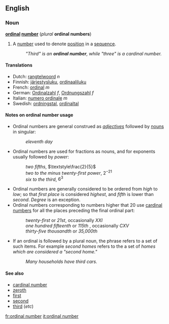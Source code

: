 ==English==
===Noun===
'''[[ordinal]] [[number]]''' (''plural'' '''ordinal numbers''')

#{{arithmetic}} A [[number]] used to denote [[position]] in a [[sequence]].
#: ''"Third" is an '''ordinal number''', while "three" is a cardinal number.''

====Translations====
*Dutch: [[rangtelwoord]] ''n''
*Finnish: [[järjestysluku]], [[ordinaaliluku]]
*French: [[ordinal]] ''m''
*German: [[Ordinalzahl]] ''f'', [[Ordnungszahl]] ''f''
*Italian: [[numero ordinale]] ''m''
*Swedish: [[ordningstal]], [[ordinaltal]]

====Notes on ordinal number usage====
*Ordinal numbers are general construed as ''[[adjective]]s'' followed by {{countable}} [[noun]]s in singular:
*:''eleventh day''
*Ordinal numbers are used for fractions as {{countable}} nouns, and for exponents usually followed by ''power'':
*:''two fifths'', <math>\textstyle\frac{2}{5}</math>
*:''two to the minus twenty-first power'', <math>2^{-21}</math>
*:''six to the third'', <math>6^3</math>
*Ordinal numbers are generally considered to be ordered from ''high'' to ''low''; so that ''first place'' is considered ''highest'', and ''fifth'' is lower than ''second''. ''Degree'' is an exception.
*Ordinal numbers corresponding to numbers higher that 20 use [[cardinal numbers]] for all the places preceding the final ordinal part:
*:''twenty-first'' or ''21st'', occasionally ''XXI''
*:''one hundred fifteenth'' or ''115th'' , occasionally ''CXV''
*:''thirty-five thousandth'' or ''35,000th''
*If an ordinal is followed by a plural noun, the phrase refers to a set of such items. For example ''second homes'' refers to the a set of ''homes which are considered a "second home."''
*:''Many households have third cars.''

====See also====
*[[cardinal number]]
*[[zeroth]]
*[[first]]
*[[second]]
*[[third]] (''etc'')

[[fr:ordinal number]]
[[it:ordinal number]]